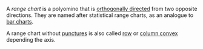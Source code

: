 A _range chart_ is a polyomino that is [orthogonally directed](/glossary/orthogonally-directed) from two opposite directions. They are named after statistical range charts, as an analogue to [bar charts](/classes/bar-chart).

A range chart without [punctures](/glossary/puncture) is also called [row](https://mathworld.wolfram.com/Row-ConvexPolyomino.html) or [column convex](https://mathworld.wolfram.com/Column-ConvexPolyomino.html) depending the axis.
